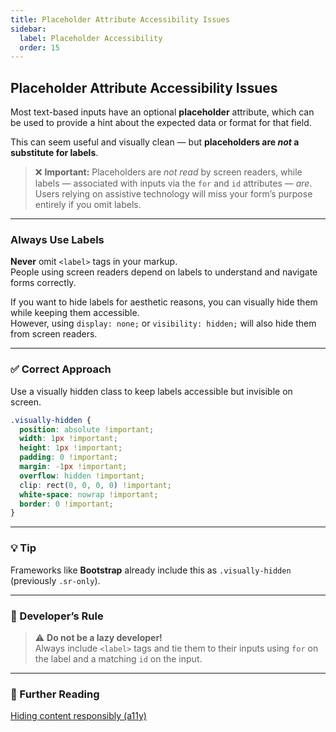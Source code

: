 ```yaml
---
title: Placeholder Attribute Accessibility Issues
sidebar:
  label: Placeholder Accessibility
  order: 15
---
```


## Placeholder Attribute Accessibility Issues

Most text-based inputs have an optional **placeholder** attribute, which can be used to provide a hint about the expected data or format for that field.

This can seem useful and visually clean — but **placeholders are _not_ a substitute for labels**.

> ❌ **Important:** Placeholders are _not read_ by screen readers, while labels — associated with inputs via the `for` and `id` attributes — _are_.  
> Users relying on assistive technology will miss your form’s purpose entirely if you omit labels.

---

### Always Use Labels

**Never** omit `<label>` tags in your markup.  
People using screen readers depend on labels to understand and navigate forms correctly.

If you want to hide labels for aesthetic reasons, you can visually hide them while keeping them accessible.  
However, using `display: none;` or `visibility: hidden;` will also hide them from screen readers.

---

### ✅ Correct Approach

Use a visually hidden class to keep labels accessible but invisible on screen.

```css
.visually-hidden {
  position: absolute !important;
  width: 1px !important;
  height: 1px !important;
  padding: 0 !important;
  margin: -1px !important;
  overflow: hidden !important;
  clip: rect(0, 0, 0, 0) !important;
  white-space: nowrap !important;
  border: 0 !important;
}
```

---

### 💡 Tip

Frameworks like **Bootstrap** already include this as `.visually-hidden` (previously `.sr-only`).

---

### 🧠 Developer’s Rule

> ⚠️ **Do not be a lazy developer!**  
> Always include `<label>` tags and tie them to their inputs using `for` on the label and a matching `id` on the input.

---

### 🔗 Further Reading

[Hiding content responsibly (a11y)](https://kittygiraudel.com/2021/02/17/hiding-content-responsibly/)
